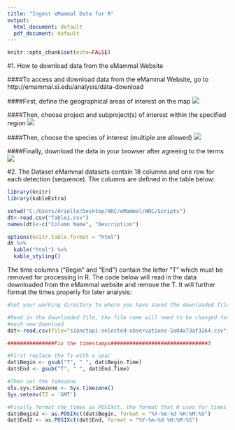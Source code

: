 ```yaml
---
title: "Ingest eMammal Data for R"
output:
  html_document: default
  pdf_document: default
---
```


```r
knitr::opts_chunk$set(echo=FALSE)

```

#1. How to download data from the eMammal Website

####To access and download data from the eMammal Website, go to http://emammal.si.edu/analysis/data-download


####First, define the geographical areas of interest on the map
![](C:\Users\Arielle\Desktop\NRC\eMammal\WRC\Scripts/DataDownload1.jpg)


####Then, choose project and subproject(s) of interest within the specified region
![](C:\Users\Arielle\Desktop\NRC\eMammal\WRC\Scripts/DataDownload2.jpg)


####Then, choose the species of interest (multiple are allowed)
![](C:\Users\Arielle\Desktop\NRC\eMammal\WRC\Scripts/DataDownload3.jpg)


####Finally, download the data in your browser after agreeing to the terms
![](C:\Users\Arielle\Desktop\NRC\eMammal\WRC\Scripts/DataDownload4.jpg)

#2. The Dataset
eMammal datasets contain 18 columns and one row for each detection (sequence).  The columns are defined in the table below:

```r
library(knitr)
library(kableExtra)

setwd("C:/Users/Arielle/Desktop/NRC/eMammal/WRC/Scripts")
dt<-read.csv("Table1.csv")
names(dt)<-c("Column Name", "Description")

options(knitr.table.format = "html") 
dt %>%
  kable("html") %>%
  kable_styling()
```

The time columns ("Begin" and "End") contain the letter "T" which must be removed for processing in R.  The code below will read in the data downloaded from the eMammal website and remove the T.  It will further format the times properly for later analysis:

```r
#Set your working directory to where you have saved the downloaded file

#Read in the downloaded file, the file name will need to be changed for
#each new download
dat<-read.csv(file="sianctapi-selected-observations-5a04a73af3264.csv")

###############Fix the timestamps###############################3

#First replace the Ts with a spac
dat$Begin <- gsub("T", " ", dat$Begin.Time)
dat$End <- gsub("T", " ", dat$End.Time)

#Then set the timezone
ols.sys.timezone <- Sys.timezone()
Sys.setenv(TZ = 'GMT')

#Finally format the times as POSIXct, the format that R uses for times
dat$Begin2 <- as.POSIXct(dat$Begin, format = "%Y-%m-%d %H:%M:%S")
dat$End2 <- as.POSIXct(dat$End, format = "%Y-%m-%d %H:%M:%S")

```

